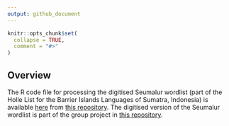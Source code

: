 ```yaml
---
output: github_document
---
```


<!-- README.md is generated from README.Rmd. Please edit that file -->

```r
knitr::opts_chunk$set(
  collapse = TRUE,
  comment = "#>"
)
```

## Overview

<!-- badges: start -->
<!-- badges: end -->

The R code file for processing the digitised Seumalur wordlist (part of the Holle List for the Barrier Islands Languages of Sumatra, Indonesia) is available [here](https://github.com/complexico/holle-list-barrier-islands/blob/main/processing-seumalur-googlespreadsheet.R) from [this repository](https://github.com/complexico/holle-list-barrier-islands). The digitised version of the Seumalur wordlist is part of the group project in [this repository](https://github.com/complexico/lexico-holle-list-barrier-islands).
